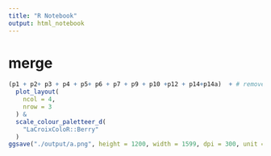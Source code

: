 ```yaml
---
title: "R Notebook"
output: html_notebook
---
```


# merge

```r
(p1 + p2+ p3 + p4 + p5+ p6 + p7 + p9 + p10 +p12 + p14+p14a)  + # remove p2, p5?
  plot_layout(
    ncol = 4, 
    nrow = 3
  ) & 
  scale_colour_paletteer_d(
    "LaCroixColoR::Berry"
  )
ggsave("./output/a.png", height = 1200, width = 1599, dpi = 300, unit = "px")
```

